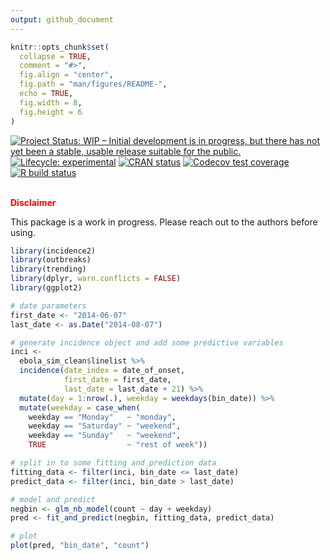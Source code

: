 ```yaml
---
output: github_document
---
```


<!-- README.md is generated from README.Rmd. Please edit that file -->

```r
knitr::opts_chunk$set(
  collapse = TRUE,
  comment = "#>",
  fig.align = "center",
  fig.path = "man/figures/README-",
  echo = TRUE,
  fig.width = 8,
  fig.height = 6
)

```

<!-- badges: start -->
[![Project Status: WIP – Initial development is in progress, but there has not yet been a stable, usable release suitable for the public.](https://www.repostatus.org/badges/latest/wip.svg)](https://www.repostatus.org/#wip)
[![Lifecycle: experimental](https://img.shields.io/badge/lifecycle-experimental-orange.svg)](https://www.tidyverse.org/lifecycle/#experimental)
[![CRAN status](https://www.r-pkg.org/badges/version/trending)](https://CRAN.R-project.org/package=trending)
[![Codecov test coverage](https://codecov.io/gh/reconhub/trending/branch/master/graph/badge.svg)](https://codecov.io/gh/reconhub/trending?branch=master)
[![R build status](https://github.com/reconhub/trending/workflows/R-CMD-check/badge.svg)](https://github.com/reconhub/trending/actions)
<!-- badges: end -->

<br>
**<span style="color: red;">Disclaimer</span>**

This package is a work in progress. Please reach out to the
authors before using.

```r
library(incidence2)
library(outbreaks)
library(trending)
library(dplyr, warn.conflicts = FALSE)
library(ggplot2)

# date parameters
first_date <- "2014-06-07"
last_date <- as.Date("2014-08-07")

# generate incidence object and add some predictive variables
inci <-
  ebola_sim_clean$linelist %>%
  incidence(date_index = date_of_onset,
            first_date = first_date,
            last_date = last_date + 21) %>%
  mutate(day = 1:nrow(.), weekday = weekdays(bin_date)) %>%
  mutate(weekday = case_when(
    weekday == "Monday"   ~ "monday",
    weekday == "Saturday" ~ "weekend",
    weekday == "Sunday"   ~ "weekend",
    TRUE                  ~ "rest of week"))

# split in to some fitting and prediction data
fitting_data <- filter(inci, bin_date <= last_date)
predict_data <- filter(inci, bin_date > last_date)

# model and predict
negbin <- glm_nb_model(count ~ day + weekday)
pred <- fit_and_predict(negbin, fitting_data, predict_data)

# plot
plot(pred, "bin_date", "count")
```
